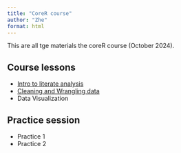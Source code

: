 ```yaml
---
title: "CoreR course"
author: "Zhe"
format: html
---
```


This are all tge materials the coreR course (October 2024). 

## Course lessons
- [Intro to literate analysis](scipts/Quick_analysis.html)
- [Cleaning and Wrangling data](scripts/cleaning_and_wrangling.html)
- Data Visualization

## Practice session
- Practice 1
- Practice 2